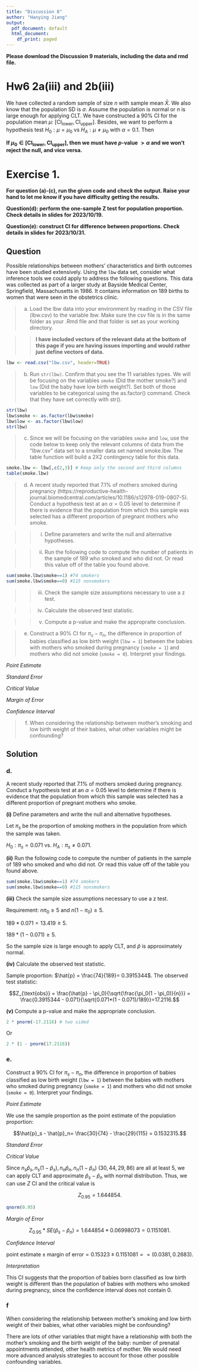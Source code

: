 ```yaml
---
title: "Discussion 8"
author: "Hanying Jiang"
output:
  pdf_document: default
  html_document:
    df_print: paged
---
```


**Please download the Discussion 9 materials, including the data and rmd file.**

# Hw6 2a(iii) and 2b(iii)

We have collected a random sample of size $n$ with sample mean $\bar{X}$. We also know that the population SD is $\sigma$. Assume the population is normal or $n$ is large enough for applying CLT. We have constructed a $90\%$ CI for the population mean $\mu$: $[\text{CI}_{\text{lower}}, \text{CI}_{\text{upper}}]$. Besides, we want to perform a hypothesis test $H_0: \mu = \mu_0$ vs $H_A: \mu \neq \mu_0$ with $\alpha = 0.1$. Then

**If $\mu_0 \in [\text{CI}_{\text{lower}}, \text{CI}_{\text{upper}}]$, then we must have $p$-value $> \alpha$ and we won't reject the null, and vice versa.**

\newpage

# Exercise 1. 

**For question (a)-(c), run the given code and check the output. Raise your hand to let me know if you have difficulty getting the results.**

**Question(d): perform the one-sample Z test for population proportion. Check details in slides for 2023/10/19.**

**Question(e): construct CI for difference between proportions. Check details in slides for 2023/10/31.**

## Question

Possible relationships between mothers' characteristics and birth outcomes have been studied extensively. Using the `lbw` data set, consider what inference tools we could apply to address the following questions. This data was collected as part of a larger study at Bayside Medical Center, Springfield, Massachusetts in 1986. It contains information on 189 births to women that were seen in the obstetrics clinic.

> a. Load the lbw data into your environment by reading in the CSV file (lbw.csv) to the variable lbw. Make sure the csv file is in the same folder as your .Rmd file and that folder is set as your working directory.

>>**I have included vectors of the relevant data at the bottom of this page if you are having issues importing and would rather just define vectors of data.**

```r
lbw <- read.csv("lbw.csv", header=TRUE)
```

> b. Run `str(lbw)`. Confirm that you see the 11 variables types. We will be focusing on the variables `smoke` (Did the mother smoke?) and `low` (Did the baby have low birth weight?). Set both of those variables to be categorical using the as.factor() command. Check that they have set correctly with str().

```r
str(lbw)
lbw$smoke <- as.factor(lbw$smoke)
lbw$low <- as.factor(lbw$low)
str(lbw)
```

> c. Since we will be focusing on the variables `smoke` and `low`, use the code below to keep only the relevant columns of data from the "lbw.csv" data set to a smaller data set named smoke.lbw. The table function will build a 2X2 contingency table for this data.

```r
smoke.lbw <- lbw[,c(2,3)] # Keep only the second and third columns
table(smoke.lbw)
```

> d. A recent study reported that 7.1\% of mothers smoked during pregnancy (https://reproductive-health-journal.biomedcentral.com/articles/10.1186/s12978-019-0807-5). Conduct a hypothesis test at an $\alpha=0.05$ level to determine if there is evidence that the population from which this sample was selected has a different proportion of pregnant mothers who smoke.

>> (i) Define parameters and write the null and alternative hypotheses.

>> (ii) Run the following code to compute the number of patients in the sample of 189 who smoked and who did not. Or read this value off of the table you found above.

```r
sum(smoke.lbw$smoke==1) #74 smokers
sum(smoke.lbw$smoke==0) #115 nonsmokers
```

>> (iii) Check the sample size assumptions necessary to use a z test. 

>> (iv) Calculate the observed test statistic.

>> (v) Compute a p-value and make the appropraite conclusion.

> e. Construct a $90\%$ CI for $\pi_s-\pi_n$, the difference in proportion of babies classified as low birth weight (`lbw = 1`) between the babies with mothers who smoked during pregnancy (`smoke = 1`) and mothers who did not smoke (`smoke = 0`). Interpret your findings.

*Point Estimate* 

*Standard Error*

*Critical Value*

*Margin of Error*

*Confidence Interval*

> f. When considering the relationship between mother's smoking and low birth weight of their babies, what other variables might be confounding?


## Solution

### d. 

A recent study reported that 7.1\% of mothers smoked during pregnancy. Conduct a hypothesis test at an $\alpha=0.05$ level to determine if there is evidence that the population from which this sample was selected has a different proportion of pregnant mothers who smoke.

\vspace{1cm}

**(i)** Define parameters and write the null and alternative hypotheses.

Let $\pi_s$ be the proportion of smoking mothers in the population from which the sample was taken.

$H_0: \pi_s = 0.071$ vs. $H_A: \pi_s \neq 0.071$.

\vspace{1cm}

**(ii)** Run the following code to compute the number of patients in the sample of 189 who smoked and who did not. Or read this value off of the table you found above.

```r
sum(smoke.lbw$smoke==1) #74 smokers
sum(smoke.lbw$smoke==0) #115 nonsmokers
```

\vspace{1cm}

**(iii)** Check the sample size assumptions necessary to use a z test. 

Requirement: $n\pi_0 \geq 5$ and $n(1 - \pi_0)\geq 5$.

$189 * 0.071 = 13.419 \geq 5$.

$189 * (1 - 0.071)\geq 5$.

So the sample size is large enough to apply CLT, and $\hat{p}$ is approximately normal.

\vspace{1cm}

**(iv)** Calculate the observed test statistic.

Sample proportion: $\hat{p} = \frac{74}{189}= 0.3915344$. The observed test statistic:

$$Z_{\text{obs}} = \frac{\hat{p} - \pi_0}{\sqrt{\frac{\pi_0(1 - \pi_0)}{n}}} = \frac{0.3915344 - 0.071}{\sqrt{0.071*(1 - 0.071)/189}}=17.2116.$$

\vspace{1cm}

**(v)** Compute a p-value and make the appropriate conclusion.


```r
2 * pnorm(-17.2116) # two sided
```

Or 

```r
2 * (1 - pnorm(17.2116))
```

### e.

Construct a $90\%$ CI for $\pi_s-\pi_n$, the difference in proportion of babies classified as low birth weight (`lbw = 1`) between the babies with mothers who smoked during pregnancy (`smoke = 1`) and mothers who did not smoke (`smoke = 0`). Interpret your findings.

*Point Estimate* 

We use the sample proportion as the point estimate of the population proportion:

$$\hat{p}_s - \hat{p}_n= \frac{30}{74} - \frac{29}{115} = 0.1532315.$$

\vspace{0.5cm}

*Standard Error*

\begin{align*}
SE(\hat{p}_s - \hat{p}_n) &\approx \sqrt{\frac{\hat{p}_s(1-\hat{p}_s)}{n_s} + \frac{\hat{p}_n(1-\hat{p}_n)}{n_n}}\\
&= \sqrt{\frac{\frac{30}{74} * \frac{44}{74}}{74} + \frac{\frac{29}{115} * \frac{86}{115} }{115}}\\
&= 0.06998073.
\end{align*}

\vspace{0.5cm}

*Critical Value*

Since $n_s\hat{p}_s, n_s(1 - \hat{p}_s),n_n\hat{p}_n, n_n(1 - \hat{p}_n)$ ($30, 44, 29, 86$) are all at least $5$, we can apply CLT and approximate $\hat{p}_s - \hat{p}_n$ with normal distribution. Thus, we can use $Z$ CI and the critical value is 

$$Z_{0.95} =  1.644854.$$

```r
qnorm(0.95)
```

\vspace{0.5cm}

*Margin of Error*

$$Z_{0.95} * SE(\hat{p}_s - \hat{p}_n) = 1.644854*0.06998073 = 0.1151081.$$

\vspace{0.5cm}

*Confidence Interval*

$$\text{point estimate} \pm \text{margin of error} =  0.15323 \pm 0.1151081 = = (0.0381, 0.2683).$$

\vspace{0.5cm}

*Interpretation*

This CI suggests that the proportion of babies born classified as low birth weight is different than the
population of babies with mothers who smoked during pregnancy, since the confidence interval does not
contain $0$.

### f

When considering the relationship between mother's smoking and low birth weight of their babies, what other variables might be confounding?

There are lots of other variables that might have a relationship with both the mother’s smoking and the birth
weight of the baby: number of prenatal appointments attended, other health metrics of mother. We would
need more advanced analysis strategies to account for those other possible confounding variables.